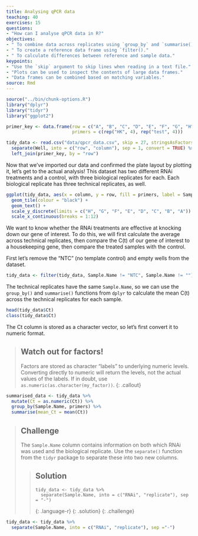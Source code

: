```yaml
---
title: Analysing qPCR data
teaching: 40
exercises: 15
questions:
- "How can I analyse qPCR data in R?"
objectives:
- " To combine data across replicates using `group_by` and `summarise()`."
- " To create a reference data frame using `filter()."
- " To calculate differences between reference and sample data."
keypoints:
- "Use the `skip` argument to skip lines when reading in a text file."
- "Plots can be used to inspect the contents of large data frames."
- "Data frames can be combined based on matching variables."
source: Rmd
---
```


```r
source("../bin/chunk-options.R")
library("dplyr")
library("tidyr")
library("ggplot2")

primer_key <- data.frame(row = c("A", "B", "C", "D", "E", "F", "G", "H"),
                         primers = c(rep("HK", 4), rep("test", 4)))

tidy_data <- read.csv("data/qpcr_data.csv", skip = 27, stringsAsFactors = FALSE) %>% 
  separate(Well, into = c("row", "column"), sep = 1, convert = TRUE) %>%
  left_join(primer_key, by = "row")

```

Now that we've imported our data and confirmed the plate layout by plotting it, let's get to the actual analysis! This dataset has two different RNAi treatments and a control, with three biological replicates for each. Each biological replicate has three technical replicates, as well. 

```r
ggplot(tidy_data, aes(x = column, y = row, fill = primers, label = Sample.Name)) +
  geom_tile(colour = "black") +
  geom_text() +
  scale_y_discrete(limits = c("H", "G", "F", "E", "D", "C", "B", "A")) +
  scale_x_continuous(breaks = 1:12)
```

We want to know whether the RNAi treatments are effective at knocking down our gene of interest. To do this, we will first calculate the average across technical replicates, then compare the C(t) of our gene of interest to a housekeeping gene, then compare the treated samples with the control.

First let's remove the "NTC" (no template control) and empty wells from the dataset.

```r
tidy_data <- filter(tidy_data, Sample.Name != "NTC", Sample.Name != "")
```

The technical replicates have the same `Sample.Name`, so we can use the `group_by()` and `summarise()` functions from `dplyr` to calculate the mean C(t) across the technical replicates for each sample.

```r
head(tidy_data$Ct)
class(tidy_data$Ct)
```

The Ct column is stored as a character vector, so let's first convert it to numeric format.

> ## Watch out for factors!
> Factors are stored as character "labels" to underlying numeric levels. 
> Converting directly to numeric will return the levels, not the actual values 
> of the labels. If in doubt, use `as.numeric(as.character(my_factor))`. 
{: .callout}

```r
summarised_data <- tidy_data %>%
  mutate(Ct = as.numeric(Ct)) %>%
  group_by(Sample.Name, primers) %>%
  summarise(mean_Ct = mean(Ct))
```





> ## Challenge
>
> The `Sample.Name` column contains information on both which RNAi was used and 
> the biological replicate. Use the `separate()` function from the `tidyr` 
> package to separate these into two new columns.
>
> > ## Solution
> >
> > ~~~
> > tidy_data <- tidy_data %>%
> >   separate(Sample.Name, into = c("RNAi", "replicate"), sep = "-")
> > ~~~
> > {: .language-r}
> {: .solution}
{: .challenge}


```r
tidy_data <- tidy_data %>%
  separate(Sample.Name, into = c("RNAi", "replicate"), sep ="-")
```

